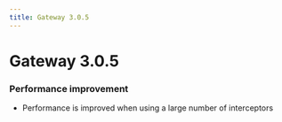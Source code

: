 ```yaml
---
title: Gateway 3.0.5
---
```

#  Gateway 3.0.5

### Performance improvement

- Performance is improved when using a large number of interceptors
